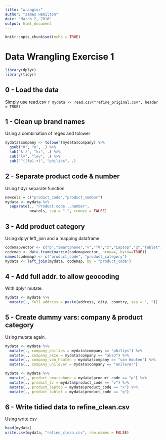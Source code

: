 ```yaml
---
title: "wrangler"
author: "James Hamilton"
date: "March 2, 2016"
output: html_document
---
```


```r
knitr::opts_chunk$set(echo = TRUE)
```

# Data Wrangling Exercise 1  
```r
library(dplyr)
library(tidyr)
```

## 0 - Load the data
Simply use read.csv
`r mydata <- read.csv("refine_original.csv", header = TRUE)`

## 1 - Clean up brand names
Using a combination of regex and tolower
```r
mydata$company <- tolower(mydata$company) %>%
  gsub("0", "o", .) %>%
  sub("k z", "kz", .) %>%
  sub("lv", "lev", .) %>%
  sub("^([fp].+)", "philips", .)
```

## 2 - Separate product code & number
Using tidyr separate function
```r
newcols = c("product_code","product_number")
mydata <- mydata %>%
  separate(., "Product.code...number", 
           newcols, sep = "-", remove = FALSE)
```

## 3 - Add product category
Using dplyr left_join and a mapping dataframe
```r
codemapvector <- c("p","Smartphone","v","TV","x","Laptop","q","Tablet")
codemap <- data.frame(matrix(codemapvector, nrow=4, byrow=TRUE))
names(codemap) <- c("product_code", "product_category")
mydata <- left_join(mydata, codemap, by = "product_code")
```

## 4 - Add full addr. to allow geocoding
With dplyr mutate.
```r
mydata <- mydata %>% 
  mutate(., full_address = paste(address, city, country, sep = ", "))
```

## 5 - Create dummy vars: company & product category
Using mutate again.
```r
mydata <- mydata %>%
  mutate(., company_philips = mydata$company == "philips") %>%
  mutate(., company_akzo = mydata$company == "akzo") %>%
  mutate(., company_van_houten = mydata$company == "van houten") %>%
  mutate(., company_unilever = mydata$company == "unilever")

mydata <- mydata %>%
  mutate(., product_smartphone = mydata$product_code == "p") %>%
  mutate(., product_tv = mydata$product_code == "v") %>%
  mutate(., product_laptop = mydata$product_code == "x") %>%
  mutate(., product_tablet = mydata$product_code == "q")
```

## 6 - Write tidied data to refine_clean.csv
Using write.csv
```r
head(mydata)
write.csv(mydata, "refine_clean.csv", row.names = FALSE)
```